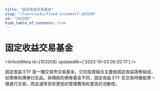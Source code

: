 ```yaml
---
title: "固定收益交易基金"
slug: "/learn/wiki/fixed-incomeetf-103208"
id: "103208"
hide_table_of_contents: true
---
```



# 固定收益交易基金

<ArticleMeta id={103208} updatedAt={'2023-10-03 00:20:17'} />
<div className='border-solid border-b border-t-0 my-4 border-[var(--ifm-color-gray-300)]' />

固定收益 ETF 是一種交易所交易基金，它的投資組合主要由固定收益證券組成，如債券和債券衍生品。與傳統的債券基金不同，固定收益 ETF 在交易時像股票一樣進行交易，而且通常具有更低的管理費用和更高的流動性。
